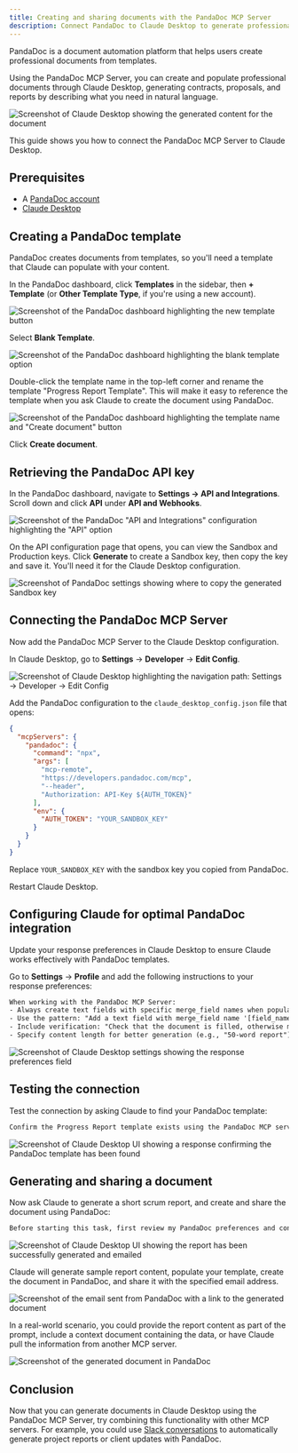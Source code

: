 ```yaml
---
title: Creating and sharing documents with the PandaDoc MCP Server
description: Connect PandaDoc to Claude Desktop to generate professional documents from templates using natural language commands.
---
```


PandaDoc is a document automation platform that helps users create professional documents from templates. 

Using the PandaDoc MCP Server, you can create and populate professional documents through Claude Desktop, generating contracts, proposals, and reports by describing what you need in natural language.

![Screenshot of Claude Desktop showing the generated content for the document](/assets/mcp/using-mcp/pandadoc-claude-quickstart/final-result.png)

This guide shows you how to connect the PandaDoc MCP Server to Claude Desktop.

## Prerequisites 

- A [PandaDoc account](https://www.pandadoc.com/)
- [Claude Desktop](https://claude.ai/download) 

## Creating a PandaDoc template

PandaDoc creates documents from templates, so you'll need a template that Claude can populate with your content.

In the PandaDoc dashboard, click **Templates** in the sidebar, then **+ Template** (or **Other Template Type**, if you're using a new account).

![Screenshot of the PandaDoc dashboard highlighting the new template button](/assets/mcp/using-mcp/pandadoc-claude-quickstart/add-template.png)

Select **Blank Template**.

![Screenshot of the PandaDoc dashboard highlighting the blank template option](/assets/mcp/using-mcp/pandadoc-claude-quickstart/blank-template.png)

Double-click the template name in the top-left corner and rename the template "Progress Report Template". This will make it easy to reference the template when you ask Claude to create the document using PandaDoc.

![Screenshot of the PandaDoc dashboard highlighting the template name and "Create document" button](/assets/mcp/using-mcp/pandadoc-claude-quickstart/rename-template.png)

Click **Create document**. 

## Retrieving the PandaDoc API key

In the PandaDoc dashboard, navigate to **Settings → API and Integrations**. Scroll down and click **API** under **API and Webhooks**.

![Screenshot of the PandaDoc "API and Integrations" configuration highlighting the "API" option](/assets/mcp/using-mcp/pandadoc-claude-quickstart/api-settings.png)

On the API configuration page that opens, you can view the Sandbox and Production keys. Click **Generate** to create a Sandbox key, then copy the key and save it. You'll need it for the Claude Desktop configuration.

![Screenshot of PandaDoc settings showing where to copy the generated Sandbox key](/assets/mcp/using-mcp/pandadoc-claude-quickstart/sandbox-api-key.png)

## Connecting the PandaDoc MCP Server

Now add the PandaDoc MCP Server to the Claude Desktop configuration.

In Claude Desktop, go to **Settings** → **Developer** → **Edit Config**.

![Screenshot of Claude Desktop highlighting the navigation path: Settings → Developer → Edit Config](/assets/mcp/using-mcp/pandadoc-claude-quickstart/claude-desktop-config-settings.png)

Add the PandaDoc configuration to the `claude_desktop_config.json` file that opens:

```json
{
  "mcpServers": {
    "pandadoc": {
      "command": "npx",
      "args": [
        "mcp-remote",
        "https://developers.pandadoc.com/mcp",
        "--header",
        "Authorization: API-Key ${AUTH_TOKEN}"
      ],
      "env": {
        "AUTH_TOKEN": "YOUR_SANDBOX_KEY"
      }
    }
  }
}
```

Replace `YOUR_SANDBOX_KEY` with the sandbox key you copied from PandaDoc.

Restart Claude Desktop.

## Configuring Claude for optimal PandaDoc integration

Update your response preferences in Claude Desktop to ensure Claude works effectively with PandaDoc templates. 

Go to **Settings** → **Profile** and add the following instructions to your response preferences:

```txt
When working with the PandaDoc MCP Server:
- Always create text fields with specific merge_field names when populating templates
- Use the pattern: "Add a text field with merge_field name '[field_name]'"
- Include verification: "Check that the document is filled, otherwise make sure"
- Specify content length for better generation (e.g., "50-word report")
```

![Screenshot of Claude Desktop settings showing the response preferences field](/assets/mcp/using-mcp/pandadoc-claude-quickstart/claude-preferences.png)



## Testing the connection 

Test the connection by asking Claude to find your PandaDoc template:

```txt
Confirm the Progress Report template exists using the PandaDoc MCP server.
```

![Screenshot of Claude Desktop UI showing a response confirming the PandaDoc template has been found](/assets/mcp/using-mcp/pandadoc-claude-quickstart/find-template.png)

## Generating and sharing a document

Now ask Claude to generate a short scrum report, and create and share the document using PandaDoc:

```txt
Before starting this task, first review my PandaDoc preferences and confirm you understand them. Then create a short scrum report and create a document in PandaDoc with the Progress Report template following my documented approach. Finally, publish and share the document with an_email_address_com.
```

![Screenshot of Claude Desktop UI showing the report has been successfully generated and emailed](/assets/mcp/using-mcp/pandadoc-claude-quickstart/generate-document.png)

Claude will generate sample report content, populate your template, create the document in PandaDoc, and share it with the specified email address.

![Screenshot of the email sent from PandaDoc with a link to the generated document](/assets/mcp/using-mcp/pandadoc-claude-quickstart/result-email.png)

In a real-world scenario, you could provide the report content as part of the prompt, include a context document containing the data, or have Claude pull the information from another MCP server.

![Screenshot of the generated document in PandaDoc](/assets/mcp/using-mcp/pandadoc-claude-quickstart/result-doc.png)

## Conclusion

Now that you can generate documents in Claude Desktop using the PandaDoc MCP Server, try combining this functionality with other MCP servers. For example, you could use [Slack conversations](/mcp/using-mcp/mcp-server-providers/slack) to automatically generate project reports or client updates with PandaDoc.
